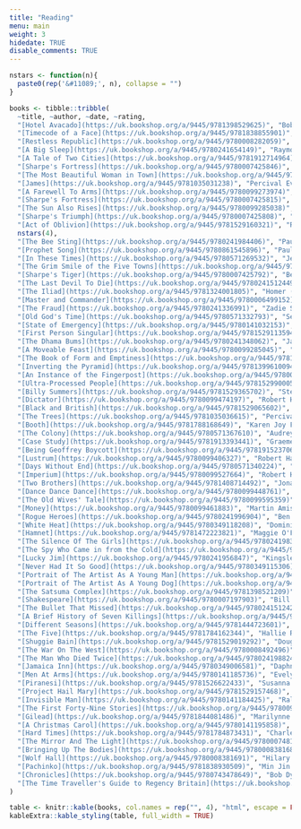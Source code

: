 ```yaml
---
title: "Reading"
menu: main
weight: 3
hidedate: TRUE
disable_comments: TRUE
---
```


```r
nstars <- function(n){
  paste0(rep('&#11089;', n), collapse = "")
}

books <- tibble::tribble(
  ~title, ~author, ~date, ~rating,
  "[Hotel Avacado](https://uk.bookshop.org/a/9445/9781398529625)", "Bob Mortimer", "2024-09-05", nstars(4),
  "[Timecode of a Face](https://uk.bookshop.org/a/9445/9781838855901)", "Ruth Ozeki", "2024-09-03", nstars(3),
  "[Restless Republic](https://uk.bookshop.org/a/9445/9780008282059)", "Anna Keay", "2024-08-30", nstars(3),
  "[A Big Sleep](https://uk.bookshop.org/a/9445/9780241654149)", "Raymond Chandler", "2024-08-04", nstars(2),
  "[A Tale of Two Cities](https://uk.bookshop.org/a/9445/9781912714964)", "Charles Dickens", "2024-07-11", nstars(3),
  "[Sharpe's Fortress](https://uk.bookshop.org/a/9445/9780007425846)", "Bernard Cornwell", "2024-06-23", nstars(3), 
  "[The Most Beautiful Woman in Town](https://uk.bookshop.org/a/9445/9780753513774)", "Charles Bukowski", "2024-06-01", nstars(4),
  "[James](https://uk.bookshop.org/a/9445/9781035031238)", "Percival Everett", "2024-05-03", nstars(4),
  "[A Farewell To Arms](https://uk.bookshop.org/a/9445/9780099273974)", "Ernest Hemingway", "2024-04-18", nstars(5),
  "[Sharpe's Fortress](https://uk.bookshop.org/a/9445/9780007425815)", "Bernard Cornwell", "2024-04-05", nstars(3), 
  "[The Sun Also Rises](https://uk.bookshop.org/a/9445/9780099285038)", "Ernest Hemingway", "2024-03-22", nstars(5),
  "[Sharpe's Triumph](https://uk.bookshop.org/a/9445/9780007425808)", "Bernard Cornwell", "2024-03-16", nstars(3),
  "[Act of Oblivion](https://uk.bookshop.org/a/9445/9781529160321)", "Robert Harris", "2024-03-02",
  nstars(4),
  "[The Bee Sting](https://uk.bookshop.org/a/9445/9780241984406)", "Paul Murray", "2024-02-13", nstars(4),
  "[Prophet Song](https://uk.bookshop.org/a/9445/9780861545896)", "Paul Lynch", "2024-01-22", nstars(5),
  "[In These Times](https://uk.bookshop.org/a/9445/9780571269532)", "Jenny Uglow", "2024-01-03", nstars(3),
  "[The Grim Smile of the Five Towns](https://uk.bookshop.org/a/9445/9783734087844)", "Arnold Bennett", "2023-12-09", nstars(3),
  "[Sharpe's Tiger](https://uk.bookshop.org/a/9445/9780007425792)", "Bernard Cornwell", "2023-12-02", nstars(4),
  "[The Last Devil To Die](https://uk.bookshop.org/a/9445/9780241512449)", "Richard Osman", "2023-11-10", nstars(3),
  "[The Iliad](https://uk.bookshop.org/a/9445/9781324001805)", "Homer (Emily Wilson)", "2023-11-01", nstars(3),
  "[Master and Commander](https://uk.bookshop.org/a/9445/9780006499152)", "Patrick O'Brian", "2023-10-07", nstars(3),
  "[The Fraud](https://uk.bookshop.org/a/9445/9780241336991)", "Zadie Smith", "2023-09-30", nstars(2),
  "[Old God's Time](https://uk.bookshop.org/a/9445/9780571332793)", "Sebastian Barry", "2023-09-10", nstars(3),
  "[State of Emergency](https://uk.bookshop.org/a/9445/9780141032153)", "Dominic Sandbrook", "2023-08-29", nstars(4), 
  "[First Person Singular](https://uk.bookshop.org/a/9445/9781529113594)", "Haruki Murakami", "2023-08-14", nstars(3),
  "[The Dhama Bums](https://uk.bookshop.org/a/9445/9780241348062)", "Jack Kerouac", "2023-07-30", nstars(5),
  "[A Moveable Feast](https://uk.bookshop.org/a/9445/9780099285045)", "Ernest Hemingway", "2023-07-27", nstars(5),
  "[The Book of Form and Emptiness](https://uk.bookshop.org/a/9445/9781838855277)", "Ruth Ozeki", "2023-07-25", nstars(4),
  "[Inverting the Pyramid](https://uk.bookshop.org/a/9445/9781399610094)", "Jonathan Wilson", "2023-07-18", nstars(3),
  "[An Instance of the Fingerpost](https://uk.bookshop.org/a/9445/9780099751816)", "Iain Pears", "2023-07-04", nstars(4),
  "[Ultra-Processed People](https://uk.bookshop.org/a/9445/9781529900057)", "Chris van Tulleken", "2023-06-14", nstars(3),
  "[Billy Summers](https://uk.bookshop.org/a/9445/9781529365702)", "Stephen King", "2023-05-28", nstars(3),
  "[Dictator](https://uk.bookshop.org/a/9445/9780099474197)", "Robert Harris", "2023-05-14", nstars(3),
  "[Black and British](https://uk.bookshop.org/a/9445/9781529065602)", "David Olusoga", "2023-04-29", nstars(4),
  "[The Trees](https://uk.bookshop.org/a/9445/9781035036615)", "Percival Everett", "2023-04-20", nstars(4),
  "[Booth](https://uk.bookshop.org/a/9445/9781788168649)", "Karen Joy Fowler", "2023-04-10", nstars(2),
  "[The Colony](https://uk.bookshop.org/a/9445/9780571367610)", "Audrey Magee", "2023-04-01", nstars(5),
  "[Case Study](https://uk.bookshop.org/a/9445/9781913393441)", "Graeme Macrae Burnet", "2023-03-23", nstars(5),
  "[Being Geoffrey Boycott](https://uk.bookshop.org/a/9445/9781915237064)", "Geoffrey Boycott", "2023-03-20", nstars(3),
  "[Lustrum](https://uk.bookshop.org/a/9445/9780099406327)", "Robert Harris", "2023-03-12", nstars(3),
  "[Days Without End](https://uk.bookshop.org/a/9445/9780571340224)", "Sebastian Barry", "2023-03-06", nstars(4),
  "[Imperium](https://uk.bookshop.org/a/9445/9780099527664)", "Robert Harris", "2023-02-27", nstars(3),
  "[Two Brothers](https://uk.bookshop.org/a/9445/9781408714492)", "Jonathan Wilson", "2023-02-23", nstars(3),
  "[Dance Dance Dance](https://uk.bookshop.org/a/9445/9780099448761)", "Haruki Murakami", "2023-02-20", nstars(3),
  "[The Old Wives' Tale](https://uk.bookshop.org/a/9445/9780099595359)", "Arnold Bennet", "2023-02-07", nstars(4),
  "[Money](https://uk.bookshop.org/a/9445/9780099461883)", "Martin Amis", "2023-01-27", nstars(4),
  "[Rogue Heroes](https://uk.bookshop.org/a/9445/9780241996904)", "Ben Macintyre", "2023-01-17", nstars(3),
  "[White Heat](https://uk.bookshop.org/a/9445/9780349118208)", "Dominic Sandbrook", "2023-01-14", nstars(4),
  "[Hamnet](https://uk.bookshop.org/a/9445/9781472223821)", "Maggie O'Farrell", "2023-01-12", nstars(2),
  "[The Silence Of The Girls](https://uk.bookshop.org/a/9445/9780241983201)", "Pat Barker", "2023-01-07", nstars(5),
  "[The Spy Who Came in from the Cold](https://uk.bookshop.org/a/9445/9780241978955)", "John le Carre", "2022-12-31", nstars(4),
  "[Lucky Jim](https://uk.bookshop.org/a/9445/9780241956847)", "Kingsley Amis", "2022-12-22", nstars(3),
  "[Never Had It So Good](https://uk.bookshop.org/a/9445/9780349115306)", "Dominic Sandbrook", "2022-12-14", nstars(4),
  "[Portrait of The Artist As A Young Man](https://uk.bookshop.org/a/9445/9780241405895)", "James Joyce", "2022-11-30", nstars(3),
  "[Portrait of The Artist As A Young Dog](https://uk.bookshop.org/a/9445/9781780227276)", "Dylan Thomas", "2022-11-12", nstars(2),
  "[The Satsuma Complex](https://uk.bookshop.org/a/9445/9781398521209)", "Bob Mortimer", "2022-11-03", nstars(4),
  "[Shakespeare](https://uk.bookshop.org/a/9445/9780007197903)", "Bill Bryson", "2022-10-12",nstars(3),
  "[The Bullet That Missed](https://uk.bookshop.org/a/9445/9780241512425)", "Richard Osman", "2022-10-06", nstars(3),
  "[A Brief History of Seven Killings](https://uk.bookshop.org/a/9445/9780861545582)", "Marlon James", "2022-09-29", nstars(2),
  "[Different Seasons](https://uk.bookshop.org/a/9445/9781444723601)", "Stephen King", "2022-08-31", nstars(5),
  "[The Five](https://uk.bookshop.org/a/9445/9781784162344)", "Hallie Rubenhold", "2022-08-02", nstars(4),
  "[Shuggie Bain](https://uk.bookshop.org/a/9445/9781529019292)", "Douglas Stuart", "2022-07-13", nstars(4),
  "[The War On The West](https://uk.bookshop.org/a/9445/9780008492496)", "Douglas Murray", "2022-06-14", nstars(1),
  "[The Man Who Died Twice](https://uk.bookshop.org/a/9445/9780241988244)", "Richard Osman", "2022-05-27", nstars(3),
  "[Jamaica Inn](https://uk.bookshop.org/a/9445/9780349006581)", "Daphne Du Maurier", "2022-05-11", nstars(3),
  "[Men At Arms](https://uk.bookshop.org/a/9445/9780141185736)", "Evelyn Waugh", "2022-04-20", nstars(3),
  "[Piranesi](https://uk.bookshop.org/a/9445/9781526622433)", "Susanna Clarke", "2022-03-29", nstars(3),
  "[Project Hail Mary](https://uk.bookshop.org/a/9445/9781529157468)", "Andy Weir", "2022-03-20", nstars(1),
  "[Invisible Man](https://uk.bookshop.org/a/9445/9780141184425)", "Ralph Ellison", "2022-03-01", nstars(4),
  "[The First Forty-Nine Stories](https://uk.bookshop.org/a/9445/9780099339212)", "Ernest Hemingway", "2022-02-16", nstars(5),
  "[Gilead](https://uk.bookshop.org/a/9445/9781844081486)", "Marilynne Robinson", "2022-01-14", nstars(3),
  "[A Christmas Carol](https://uk.bookshop.org/a/9445/9780141195858)", "Charles Dickens", "2021-12-24", nstars(4),
  "[Hard Times](https://uk.bookshop.org/a/9445/9781784873431)", "Charles Dickens", "2021-12-20", nstars(3),
  "[The Mirror And The Light](https://uk.bookshop.org/a/9445/9780007481002)", "Hilary Mantel", "2021-11-28", nstars(4),
  "[Bringing Up The Bodies](https://uk.bookshop.org/a/9445/9780008381684)", "Hilary Mantel", "2021-11-17", nstars(5),
  "[Wolf Hall](https://uk.bookshop.org/a/9445/9780008381691)", "Hilary Mantel", "2021-11-10", nstars(4),
  "[Pachinko](https://uk.bookshop.org/a/9445/9781838930509)", "Min Jin Lee", "2021-11-01", nstars(4),
  "[Chronicles](https://uk.bookshop.org/a/9445/9780743478649)", "Bob Dylan", "2021-10-24", nstars(4),
  "[The Time Traveller's Guide to Regency Britain](https://uk.bookshop.org/a/9445/9781784705961)", "Ian Mortimer", "2021-10-16", nstars(3),
)
```

```r
table <- knitr::kable(books, col.names = rep("", 4), "html", escape = FALSE)
kableExtra::kable_styling(table, full_width = TRUE)
```
